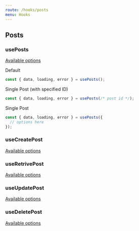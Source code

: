 ```yaml
---
route: /hooks/posts
menu: Hooks
---
```


## Posts

### usePosts

[Available options](https://developer.wordpress.org/rest-api/reference/posts/#list-posts)

Default

```jsx
const { data, loading, error } = usePosts();
```

Single Post (with specified ID)

```jsx
const { data, loading, error } = usePosts(/* post id */);
```

Single Post

```jsx
const { data, loading, error } = usePosts({
  // options here
});
```

### useCreatePost

[Available options](https://developer.wordpress.org/rest-api/reference/posts/#create-a-post)

### useRetrivePost

[Available options](https://developer.wordpress.org/rest-api/reference/posts/#retrieve-a-post)

### useUpdatePost

[Available options](https://developer.wordpress.org/rest-api/reference/posts/#update-a-post)

### useDeletePost

[Available options](https://developer.wordpress.org/rest-api/reference/posts/#delete-a-post)
